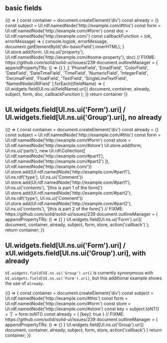 

<Meta title="Forms/fields" />

## basic fields

<Canvas>
  <Story name="basic fields">
    {() => {
      const container = document.createElement('div')
      const already = {}
      const subject = UI.rdf.namedNode('http://example.com/#this')
      const form = UI.rdf.namedNode('http://example.com/#form')
      const doc = UI.rdf.namedNode('http://example.com/')
      const callbackFunction = (ok, errorMessage) => {
        console.log(ok, errorMessage, document.getElementById('div-basicField').innerHTML);
      }
      UI.store.add(form, UI.ns.ui('property'), UI.rdf.namedNode('http://example.com/#some-property'), doc)
      // FIXME: https://github.com/solid/solid-ui/issues/239
      document.outlineManager = {
        appendPropertyTRs: () => {}
      }
      ;[
        'PhoneField',
        'EmailField',
        'ColorField',
        'DateField',
        'DateTimeField',
        'TimeField',
        'NumericField',
        'IntegerField',
        'DecimalField',
        'FloatField',
        'TextField',
        'SingleLineTextField',
        'NamedNodeURIField'
      ].forEach((fieldName) => {
        UI.widgets.field[UI.ns.ui(fieldName).uri](
          document,
          container,
          already,
          subject,
          form,
          doc,
          callbackFunction
        );
      })
      return container
    }}
  </Story>
</Canvas>


## UI.widgets.field[UI.ns.ui('Form').uri] / UI.widgets.field[UI.ns.ui('Group').uri], no already

<Canvas>
  <Story name="form / group, no already">
    {() => {
      const container = document.createElement('div')
      const already = {}
      const subject = UI.rdf.namedNode('http://example.com/#this')
      const form = UI.rdf.namedNode('http://example.com/#form')
      const store = UI.rdf.namedNode('http://example.com/#store')
      UI.store.add(form, UI.ns.ui('parts'), new UI.rdf.Collection([
        UI.rdf.namedNode('http://example.com/#part1'),
        UI.rdf.namedNode('http://example.com/#part2')
      ]), UI.rdf.namedNode('http://example.com/'))
      UI.store.add(UI.rdf.namedNode('http://example.com/#part1'), UI.ns.rdf('type'), UI.ns.ui('Comment'))
      UI.store.add(UI.rdf.namedNode('http://example.com/#part1'), UI.ns.ui('contents'), '[this is part 1 of the form]')
      UI.store.add(UI.rdf.namedNode('http://example.com/#part2'), UI.ns.rdf('type'), UI.ns.ui('Comment'))
      UI.store.add(UI.rdf.namedNode('http://example.com/#part2'), UI.ns.ui('contents'), '[this is part 2 of the form]')
      // FIXME: https://github.com/solid/solid-ui/issues/239
      document.outlineManager = {
        appendPropertyTRs: () => {}
      }
      UI.widgets.field[UI.ns.ui('Form').uri](
        document,
        container,
        already,
        subject,
        form,
        store,
        action('callback')
      );
      return container;
    }}
  </Story>
</Canvas>

## UI.widgets.field[UI.ns.ui('Form').uri] / xUI.widgets.field[UI.ns.ui('Group').uri], with already

`UI.widgets.field[UI.ns.ui('Group').uri]` is currently synonymous with `UI.widgets.field[UI.ns.ui('Form').uri]`, but
 this additional example shows the use of `already`.

<Canvas>
  <Story name="form / group, with already">
    {() => {
      const container = document.createElement('div')
      const subject = UI.rdf.namedNode('http://example.com/#this')
      const form = UI.rdf.namedNode('http://example.com/#form')
      const store = UI.rdf.namedNode('http://example.com/#store')
      const key = subject.toNT() + '|' + form.toNT()
      const already = {
        [key]: true
      }
      // FIXME: https://github.com/solid/solid-ui/issues/239
      document.outlineManager = {
        appendPropertyTRs: () => {}
      }
      UI.widgets.field[UI.ns.ui('Group').uri](
        document,
        container,
        already,
        subject,
        form,
        store,
        action('callback')
      )
      return container;
    }}
  </Story>
</Canvas>
